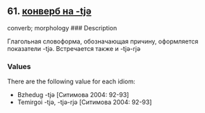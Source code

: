 ## 61. <a href =  'https://agricolamz.github.io/The_Circassian_Isoglosses_Database/61.html'>конверб на -tjə</a>
converb; morphology
### Description

Глагольная словоформа, обозначающая причину, оформляется показатели -tjə. Встречается также и -tjə-rjə

### Values
There are the following value for each idiom:

* Bzhedug  -tjə [Ситимова 2004: 92-93] 
* Temirgoi  -tjə, -tjə-rjə [Ситимова 2004: 92-93] 

